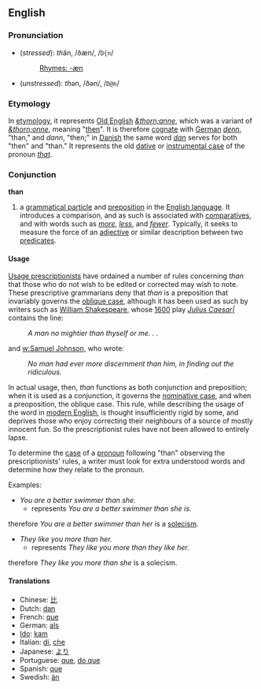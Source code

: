==English==
===Pronunciation===
*(''stressed''): ''th''ăn, /ðæn/, /<tt>D{n</tt>/
*:[[Rhymes:English:-æn|Rhymes: -æn]]
*(''unstressed''): ''th''ən, /ðən/, /<tt>D@n</tt>/

=== Etymology ===
In [[w:etymology|etymology]], it represents [[w:Old English language|Old English]] ''[[&thorn;anne]]'', which was a variant of ''[[&thorn;onne]]'', meaning "[[then]]".  It is therefore [[w:cognate|cognate]] with [[w:German language|German]] ''[[denn]]'', "than," and ''dann'', "then;" in [[w:Danish language|Danish]] the same word ''[[dan]]'' serves for both "then" and "than."  It represents the old [[w:dative case|dative]] or [[w:instrumental case|instrumental case]] of the pronoun ''[[that]]''.

===Conjunction===
'''than'''

# a [[w:grammatical particle|grammatical particle]] and [[w:preposition|preposition]] in the [[w:English language|English language]].  It  introduces a comparison, and as such is associated with [[w:comparative|comparative]]s, and with words such as ''[[more]]'', ''[[less]]'', and ''[[fewer]]''.  Typically, it seeks to measure the force of an [[w:adjective|adjective]] or similar description between two [[w:predicate|predicate]]s.

==== Usage ====
[[w:Prescription (linguistics)|Usage prescriptionists]] have ordained a number of rules concerning ''than'' that those who do not wish to be edited or corrected may wish to note.  These prescriptive grammarians deny that ''than'' is a preposition that invariably governs the [[w:oblique case|oblique case]], although it has been used as such by writers such as [[w:William Shakespeare|William Shakespeare]], whose [[w:1600|1600]] play ''[[w:Julius Caesar (play)|Julius Caesar|]]'' contains the line:

:''A man no mightier than thyself or me. . .''

and [[w:Samuel Johnson]], who wrote:

:''No man had ever more discernment than him, in finding out the ridiculous.''

In actual usage, then, ''than'' functions as both conjunction and preposition; when it is used as a conjunction, it governs the [[w:nominative case|nominative case]], and when a preoposition, the oblique case.  This rule, while describing the usage of the word in [[w:modern English|modern English]], is thought insufficiently rigid by some, and deprives those who enjoy correcting their neighbours of a source of mostly innocent fun.  So the prescriptionist rules have not been allowed to entirely lapse.

To determine the [[en:noun case|case]] of a [[en:pronoun|pronoun]] following "than" observing the prescriptionists' rules, a writer must look for extra understood words and determine how they relate to the pronoun.

Examples:

* ''You are a better swimmer than she.''
** represents ''You are a better swimmer than she is.''

therefore ''You are a better swimmer than her'' is a [[solecism]].

* ''They like you more than her.''
** represents ''They like you more than they like her.''

therefore ''They like you more than she'' is a solecism.

====Translations====
*Chinese: [[比]]
*Dutch: [[dan]]
*French: [[que]]
*German: [[als]]
*[[Ido]]: [[kam]]
*Italian: [[di]], [[che]]
*Japanese: [[より]]
*Portuguese: [[que]], [[do que]]
*Spanish: [[que]]
*Swedish: [[än]]